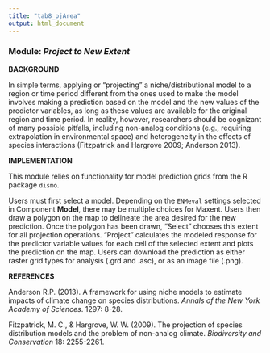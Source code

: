 ```yaml
---
title: "tab8_pjArea"
output: html_document
---
```


### **Module:** ***Project to New Extent***

**BACKGROUND**  

In simple terms, applying or “projecting” a niche/distributional model to a region or time period different from the ones used to make the model involves making a prediction based on the model and the new values of the predictor variables, as long as these values are available for the original region and time period. In reality, however, researchers should be cognizant of many possible pitfalls, including non-analog conditions (e.g., requiring extrapolation in environmental space) and heterogeneity in the effects of species interactions (Fitzpatrick and Hargrove 2009; Anderson 2013).

**IMPLEMENTATION** 

This module relies on functionality for model prediction grids from the R package `dismo`.

Users must first select a model. Depending on the `ENMeval` settings selected in Component **Model**, there may be multiple choices for Maxent. Users then draw a polygon on the map to delineate the area desired for the new prediction. Once the polygon has been drawn, "Select" chooses this extent for all projection operations. "Project" calculates the modeled response for the predictor variable values for each cell of the selected extent and plots the prediction on the map. Users can download the prediction as either raster grid types for analysis (.grd and .asc), or as an image file (.png).

**REFERENCES**

Anderson R.P. (2013). A framework for using niche models to estimate impacts of climate change on species distributions. *Annals of the New York Academy of Sciences*. 1297: 8-28.

Fitzpatrick, M. C., & Hargrove, W. W. (2009). The projection of species distribution models and the problem of non-analog climate. *Biodiversity and Conservation* 18: 2255-2261.
